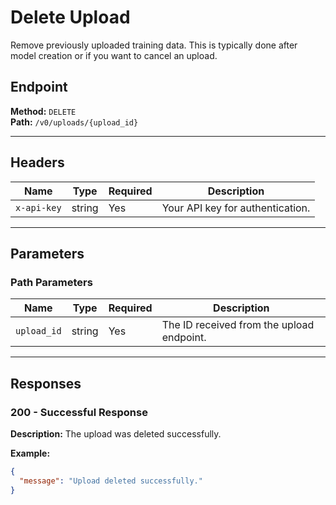 # Delete Upload

Remove previously uploaded training data. This is typically done after model creation or if you want to cancel an upload.

## Endpoint
**Method:** `DELETE`  
**Path:** `/v0/uploads/{upload_id}`

---

## Headers

| Name         | Type   | Required | Description                          |
|--------------|--------|----------|--------------------------------------|
| `x-api-key`  | string | Yes      | Your API key for authentication.     |

---

## Parameters

### Path Parameters

| Name        | Type   | Required | Description                                   |
|-------------|--------|----------|-----------------------------------------------|
| `upload_id` | string | Yes      | The ID received from the upload endpoint.     |

---

## Responses

### 200 - Successful Response
**Description:** The upload was deleted successfully.

**Example:**
```json
{
  "message": "Upload deleted successfully."
}
